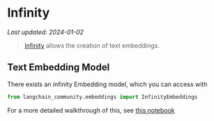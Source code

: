 # Infinity
*Last updated: 2024-01-02*

>[Infinity](https://github.com/michaelfeil/infinity) allows the creation of text embeddings.

## Text Embedding Model

There exists an infinity Embedding model, which you can access with 
```python
from langchain_community.embeddings import InfinityEmbeddings
```
For a more detailed walkthrough of this, see [this notebook](/docs/integrations/text_embedding/infinity)
